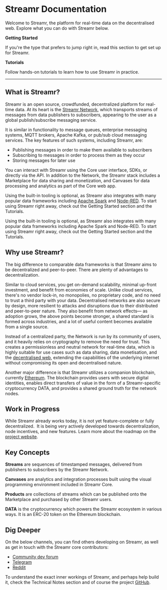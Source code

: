 


# Streamr Documentation
Welcome to Streamr, the platform for real-time data on the decentralised web. Explore what you can do with Streamr below.

<div className={styles.streamrBanner}>
    <Logo color="#FF5C00" opacity="1" className={styles.logo} />
</div>

<div className={styles.panels}>
    <Link to={links.docs.gettingStarted.root} className={styles.panelTile}>
        <strong>Getting Started</strong>
        <p className={styles.jumplistText}>
            If you're the type that prefers to jump right in, read this section to get set up for Streamr.
        </p>
    </Link>
    <Link to={links.docs.tutorials.root} className={styles.panelTile}>
        <strong>Tutorials</strong>
        <p className={styles.jumplistText}>
            Follow hands-on tutorials to learn how to use Streamr in practice.
        </p>
    </Link>
</div>

<hr />

## What is Streamr?
Streamr is an open source, crowdfunded, decentralized platform for real-time data. At its heart is the <a target="_blank" href={links.site.network}>Streamr Network</a>, which transports <Link to={links.docs.streams.root}>streams</Link> of messages from data publishers to subscribers, appearing to the user as a global publish/subscribe messaging service.

It is similar in functionality to message queues, enterprise messaging systems, MQTT brokers, Apache Kafka, or pub/sub cloud messaging services. The key features of such systems, including Streamr, are:

- Publishing messages in order to make them available to subscribers
- Subscribing to messages in order to process them as they occur
- Storing messages for later use

You can interact with Streamr using the <Link to={links.docs.core}>Core</Link> user interface, <Link to={links.docs.SDKs.root}>SDKs</Link>, or directly via the <Link to={links.docs.api.root}>API</Link>.
In addition to the Network, the Streamr stack includes a <Link to={links.docs.marketplace.root}>Marketplace</Link> for data sharing and monetization, and <Link to={links.docs.canvases.root}>Canvases</Link> for data processing and analytics as part of the Core web app.

Using the built-in tooling is optional, as Streamr also integrates with many popular data frameworks including <a target="_blank" href={links.blogPosts.spark}>Apache Spark</a> and <a target="_blank" href={links.blogPosts.nodered}>Node-RED</a>. To start using Streamr right away, check out the Getting Started section and the Tutorials.

Using the built-in tooling is optional, as Streamr also integrates with many popular data frameworks including Apache Spark and Node-RED. To start using Streamr right away, check out the <Link to={links.docs.gettingStarted.root}>Getting Started</Link> section and the <Link to={links.docs.tutorials.root}>Tutorials.</Link>

## Why use Streamr?
The big difference to comparable data frameworks is that Streamr aims to be decentralized and peer-to-peer. There are plenty of advantages to decentralization.

Similar to cloud services, you get on-demand scalability, minimal up-front investment, and benefit from economies of scale. Unlike cloud services, there's no vendor lock-in, no monopolies, no proprietary code, and no need to trust a third party with your data. Decentralised networks are also secure by design, more resilient to attacks and disruptions due to their distributed and peer-to-peer nature. They also benefit from network effects— as adoption grows, the above points become stronger, a shared standard is formed across industries, and a lot of useful content becomes available from a single source.

Instead of a centralized party, the Network is run by its community of users, and it heavily relies on cryptography to remove the need for trust. This creates a permissionless and neutral network for real-time data, which is highly suitable for use cases such as data sharing, data monetisation, and the <a target="_blank" href={links.external.decentralizedWeb}>decentralised web</a>, extending the capabilities of the underlying internet without compromising its open and decentralised nature.

Another major difference is that Streamr utilizes a companion blockchain, currently <a target="_blank" href={links.external.ethereum}>Ethereum</a>. The blockchain provides users with secure digital identities, enables direct transfers of value in the form of a Streamr-specific cryptocurrency <Link to={links.docs.dataToken.root}>DATA</Link>, and provides a shared ground truth for the network nodes.

## Work in Progress
While Streamr already works today, it is not yet feature-complete or fully decentralized.  It is being very actively developed towards decentralization, node incentives, and new features. Learn more about the roadmap on the <a target="_blank" href={process.env.PLATFORM_ORIGIN_URL}>project website</a>.

## Key Concepts
<Link to={links.docs.streams.root} className={styles.keyComponents}>
    <p><strong>Streams</strong> are sequences of timestamped messages, delivered from publishers to subscribers by the Streamr Network.</p>
</Link>
<Link to={links.docs.canvases.root} className={styles.keyComponents}>
    <p><strong>Canvases</strong> are analytics and integration processes built using the visual programming environment included in Streamr Core.</p>
</Link>
<Link to={links.docs.products.root} className={styles.keyComponents}>
    <p><strong>Products</strong> are collections of streams which can be published onto the Marketplace and purchased by other Streamr users.</p>
</Link>
<Link to={links.docs.dataToken.root} className={styles.keyComponents}>
    <p><strong>DATA</strong> is the cryptocurrency which powers the Streamr ecosystem in various ways. It is an ERC-20 token on the Ethereum blockchain.</p>
</Link>

## Dig Deeper
On the below channels, you can find others developing on Streamr, as well as get in touch with the Streamr core contributors:

- <a target="_blank" href={links.community.devForum}>Community dev forum</a>
- <a target="_blank" href={links.community.telegram}>Telegram</a>
- <a target="_blank" href={links.community.reddit}>Reddit</a>

To understand the exact inner workings of Streamr, and perhaps help build it, check the <Link to={links.docs.technicalNotes.root}>Technical Notes</Link> section and of course the project <a target="_blank" href={links.community.github}>GitHub</a>.
